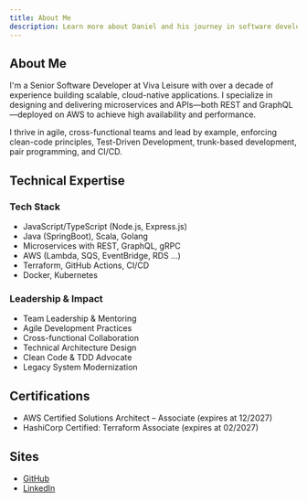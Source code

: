 ```yaml
---
title: About Me
description: Learn more about Daniel and his journey in software development
---
```


## About Me

I'm a Senior Software Developer at Viva Leisure with over a decade of experience building scalable, cloud-native applications. I specialize in designing and delivering microservices and APIs—both REST and GraphQL—deployed on AWS to achieve high availability and performance.

I thrive in agile, cross-functional teams and lead by example, enforcing clean-code principles, Test-Driven Development, trunk-based development, pair programming, and CI/CD.

## Technical Expertise

### Tech Stack

- JavaScript/TypeScript (Node.js, Express.js)
- Java (SpringBoot), Scala, Golang
- Microservices with REST, GraphQL, gRPC
- AWS (Lambda, SQS, EventBridge, RDS ...)
- Terraform, GitHub Actions, CI/CD
- Docker, Kubernetes

### Leadership & Impact

- Team Leadership & Mentoring
- Agile Development Practices
- Cross-functional Collaboration
- Technical Architecture Design
- Clean Code & TDD Advocate
- Legacy System Modernization

## Certifications

- AWS Certified Solutions Architect – Associate (expires at 12/2027)
- HashiCorp Certified: Terraform Associate (expires at 02/2027)

## Sites

- [GitHub](https://github.com/nkcoder)
- [LinkedIn](https://www.linkedin.com/in/daniel-guo-au/)